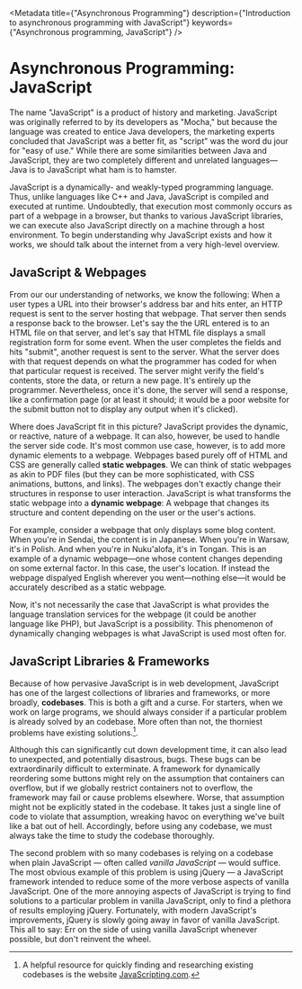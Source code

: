 <Metadata
	title={"Asynchronous Programming"}
	description={"Introduction to asynchronous programming with JavaScript"}
	keywords={"Asynchronous programming, JavaScript"}
/>

# Asynchronous Programming: JavaScript

The name "JavaScript" is a product of history and marketing. JavaScript was
originally referred to by its developers as "Mocha," but because the
language was created to entice Java developers, the marketing experts
concluded that JavaScript was a better fit, as "script" was the word du
jour for "easy of use." While there are some similarities between Java and
JavaScript, they are two completely different and unrelated
languages&mdash;Java is to JavaScript what ham is to hamster.

JavaScript is a dynamically- and weakly-typed programming language. Thus,
unlike languages like C++ and Java, JavaScript is compiled and executed at
runtime. Undoubtedly, that execution most commonly occurs as part of a
webpage in a browser, but thanks to various JavaScript libraries, we can
execute also JavaScript directly on a machine through a host environment.
To begin understanding why JavaScript exists and how it works, we should
talk about the internet from a very high-level overview.

## JavaScript & Webpages

From our our understanding of networks, we know the following: When a user
types a URL into their browser's address bar and hits enter, an HTTP
request is sent to the server hosting that webpage. That server then sends
a response back to the browser. Let's say the the URL entered is to an HTML
file on that server, and let's say that HTML file displays a small
registration form for some event. When the user completes the fields and
hits "submit", another request is sent to the server. What the server does
with that request depends on what the programmer has coded for when that
particular request is received. The server might verify the field's
contents, store the data, or return a new page. It's entirely up the
programmer. Nevertheless, once it's done, the server will send a response,
like a confirmation page (or at least it should; it would be a poor website
for the submit button not to display any output when it's clicked).

Where does JavaScript fit in this picture? JavaScript provides the dynamic,
or reactive, nature of a webpage. It can also, however, be used to handle
the server side code. It's most common use case, however, is to add more
dynamic elements to a webpage. Webpages based purely off of HTML and CSS
are generally called **static webpages**. We can think of static webpages
as akin to PDF files (but they can be more sophisticated, with CSS
animations, buttons, and links). The webpages don't exactly change their
structures in response to user interaction. JavaScript is what transforms
the static webpage into a **dynamic webpage**: A webpage that changes its
structure and content depending on the user or the user's actions.

For example, consider a webpage that only displays some blog content. When
you're in Sendai, the content is in Japanese. When you're in Warsaw, it's
in Polish. And when you're in Nuku'alofa, it's in Tongan. This is an
example of a dynamic webpage—one whose content changes depending on some
external factor. In this case, the user's location. If instead the webpage
dispalyed English wherever you went—nothing else—it would be accurately
described as a static webpage.

Now, it's not necessarily the case that JavaScript is what provides the
language translation services for the webpage (it could be another language
like PHP), but JavaScript is a possibility. This phenomenon of dynamically
changing webpages is what JavaScript is used most often for.


## JavaScript Libraries & Frameworks

Because of how pervasive JavaScript is in web development, JavaScript has one of the largest collections of libraries and frameworks, or more broadly, <b>codebases</b>. This is both a gift and a curse. For starters, when we work on large programs, we should always consider if a particular problem is already solved by an codebase. More often than not, the thorniest problems have existing solutions.[^lib_note].


[^lib_note]: A helpful resource for quickly finding and researching existing codebases is the website [JavaScripting.com](https://www.javascripting.com/).

Although this can significantly cut down development time, it can also lead to unexpected, and potentially disastrous, bugs. These bugs can be extraordinarily difficult to exterminate. A framework for dynamically reordering some buttons might rely on the assumption that containers can overflow, but if we globally restrict containers not to overflow, the framework may fail or cause problems elsewhere. Worse, that assumption might not be explicitly stated in the codebase. It takes just a single line of code to violate that assumption, wreaking havoc on everything we've built like a bat out of hell. Accordingly, before using any codebase, we must always take the time to study the codebase thoroughly.


The second problem with so many codebases is relying on a codebase when plain JavaScript &mdash; often called <i>vanilla JavaScript</i> &mdash; would suffice. The most obvious example of this problem is using jQuery &mdash; a JavaScript framework intended to reduce some of the more verbose aspects of vanilla JavaScript. One of the more annoying aspects of JavaScript is trying to find solutions to a particular problem in vanilla JavaScript, only to find a plethora of results employing jQuery. Fortunately, with modern JavaScript's improvements, jQuery is slowly going away in favor of vanilla JavaScript. This all to say: Err on the side of using vanilla JavaScript whenever possible, but don't reinvent the wheel.


